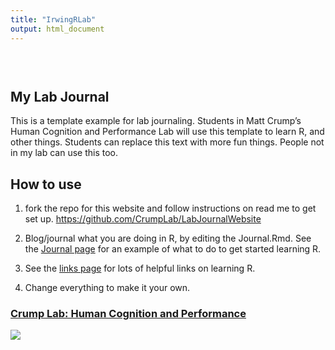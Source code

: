 ```yaml
---
title: "IrwingRLab"
output: html_document
---
```


```{=html}
<style type="text/css">
.title {
  display: none;
}

#getting-started img {
  margin-right: 10px;
}

</style>
```
<div class="row" style="padding-top: 30px;">

::: {.col-sm-6}
# **My Lab Journal**

This is a template example for lab journaling. Students in Matt Crump's Human Cognition and Performance Lab will use this template to learn R, and other things. Students can replace this text with more fun things. People not in my lab can use this too.

## How to use

1.  fork the repo for this website and follow instructions on read me to get set up. <https://github.com/CrumpLab/LabJournalWebsite>

2.  Blog/journal what you are doing in R, by editing the Journal.Rmd. See the [Journal page](https://crumplab.github.io/LabJournalWebsite/Journal.html) for an example of what to do to get started learning R.

3.  See the [links page](https://crumplab.github.io/LabJournalWebsite/Links.html) for lots of helpful links on learning R.

4.  Change everything to make it your own.
:::

::: {.col-sm-6}
### [Crump Lab: Human Cognition and Performance](https://crumplab.github.io)

<a href = "https://crumplab.github.io"> ![](images/logo.png) </a>
:::
